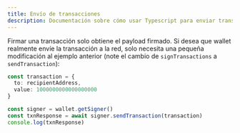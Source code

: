 ```yaml
---
title: Envío de transacciones
description: Documentación sobre cómo usar Typescript para enviar transacciones con la infraestructura de Sequence para juegos web3.
---
```


Firmar una transacción solo obtiene el payload firmado.
Si desea que wallet realmente envíe la transacción a la red, solo necesita una pequeña modificación al ejemplo anterior (note el cambio de `signTransactions` a `sendTransaction`):

```ts
const transaction = {
  to: recipientAddress,
  value: 1000000000000000000
}

const signer = wallet.getSigner()
const txnResponse = await signer.sendTransaction(transaction)
console.log(txnResponse)

```